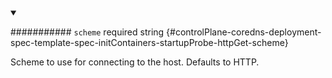 
<details className="config-field" data-expandable="false" open>
<summary>

########### `scheme` <span className="config-field-required" data-required="false">required</span> <span className="config-field-type">string</span> <span className="config-field-default"></span> <span className="config-field-enum"></span> {#controlPlane-coredns-deployment-spec-template-spec-initContainers-startupProbe-httpGet-scheme}

Scheme to use for connecting to the host.
Defaults to HTTP.

</summary>



</details>
